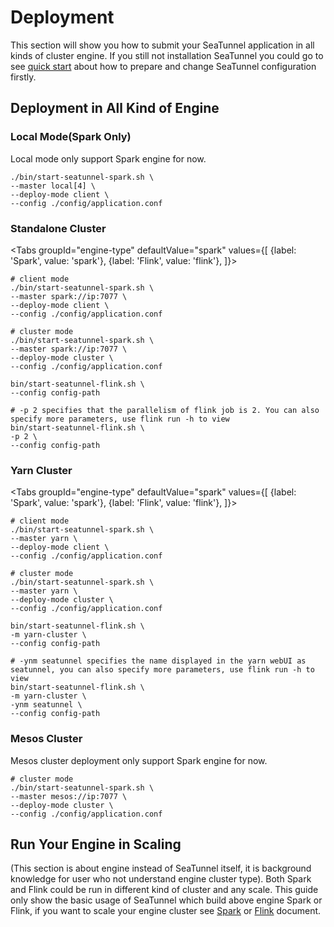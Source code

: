 # Deployment


This section will show you how to submit your SeaTunnel application in all kinds of cluster engine. If you still not installation
SeaTunnel you could go to see [quick start](/docs/category/start) about how to prepare and change SeaTunnel configuration firstly.

## Deployment in All Kind of Engine

### Local Mode(Spark Only)

Local mode only support Spark engine for now.

```shell
./bin/start-seatunnel-spark.sh \
--master local[4] \
--deploy-mode client \
--config ./config/application.conf
```

### Standalone Cluster

<Tabs
    groupId="engine-type"
    defaultValue="spark"
    values={[
        {label: 'Spark', value: 'spark'},
        {label: 'Flink', value: 'flink'},
    ]}>
<TabItem value="spark">

```shell
# client mode
./bin/start-seatunnel-spark.sh \
--master spark://ip:7077 \
--deploy-mode client \
--config ./config/application.conf

# cluster mode
./bin/start-seatunnel-spark.sh \
--master spark://ip:7077 \
--deploy-mode cluster \
--config ./config/application.conf
```

</TabItem>
<TabItem value="flink">

```shell
bin/start-seatunnel-flink.sh \
--config config-path

# -p 2 specifies that the parallelism of flink job is 2. You can also specify more parameters, use flink run -h to view
bin/start-seatunnel-flink.sh \
-p 2 \
--config config-path
```

</TabItem>
</Tabs>

### Yarn Cluster

<Tabs
    groupId="engine-type"
    defaultValue="spark"
    values={[
        {label: 'Spark', value: 'spark'},
        {label: 'Flink', value: 'flink'},
    ]}>
<TabItem value="spark">

```shell
# client mode
./bin/start-seatunnel-spark.sh \
--master yarn \
--deploy-mode client \
--config ./config/application.conf

# cluster mode
./bin/start-seatunnel-spark.sh \
--master yarn \
--deploy-mode cluster \
--config ./config/application.conf
```

</TabItem>
<TabItem value="flink">

```shell
bin/start-seatunnel-flink.sh \
-m yarn-cluster \
--config config-path

# -ynm seatunnel specifies the name displayed in the yarn webUI as seatunnel, you can also specify more parameters, use flink run -h to view
bin/start-seatunnel-flink.sh \
-m yarn-cluster \
-ynm seatunnel \
--config config-path
```

</TabItem>
</Tabs>

### Mesos Cluster

Mesos cluster deployment only support Spark engine for now.

```shell
# cluster mode
./bin/start-seatunnel-spark.sh \
--master mesos://ip:7077 \
--deploy-mode cluster \
--config ./config/application.conf
```

## Run Your Engine in Scaling

(This section is about engine instead of SeaTunnel itself, it is background knowledge for user who not understand engine
cluster type). Both Spark and Flink could be run in different kind of cluster and any scale. This guide only show the basic
usage of SeaTunnel which build above engine Spark or Flink, if you want to scale your engine cluster see
[Spark](https://spark.apache.org/docs/latest/running-on-kubernetes.html)
or [Flink](https://nightlies.apache.org/flink/flink-docs-release-1.14/docs/deployment/resource-providers/native_kubernetes/) document.
